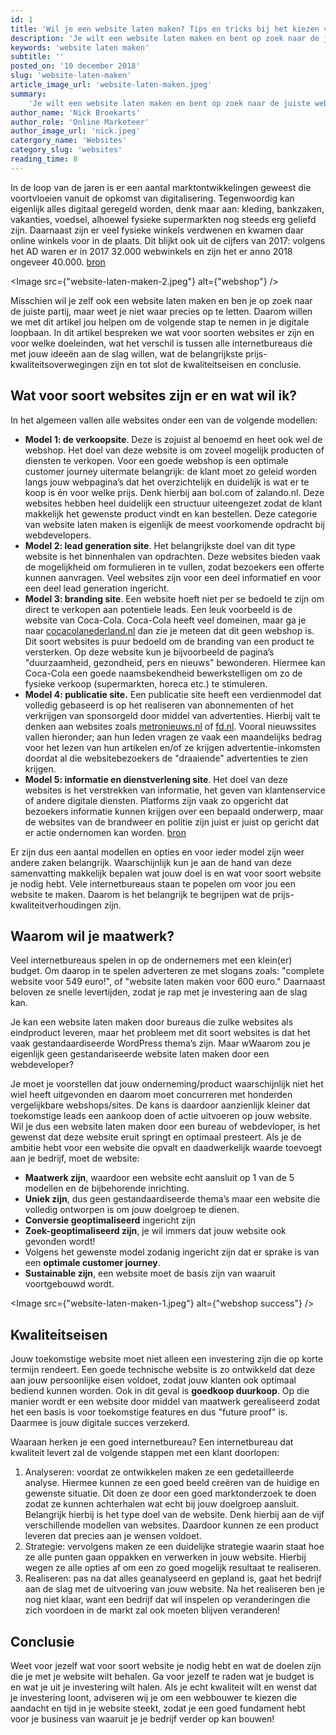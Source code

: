 ```yaml
---
id: 1
title: 'Wil je een website laten maken? Tips en tricks bij het kiezen van een webdeveloper!'
description: 'Je wilt een website laten maken en bent op zoek naar de juiste webdeveloper. Wat is nou echt waardevol voor jouw website? Lees het hier!'
keywords: 'website laten maken'
subtitle: ''
posted_on: '10 december 2018'
slug: 'website-laten-maken'
article_image_url: 'website-laten-maken.jpeg'
summary:
    'Je wilt een website laten maken en bent op zoek naar de juiste webdeveloper. Wat is nou echt waardevol voor jouw website? Lees het hier!'
author_name: 'Nick Broekarts'
author_role: 'Online Marketeer'
author_image_url: 'nick.jpeg'
catergory_name: 'Websites'
category_slug: 'websites'
reading_time: 8
---
```



In de loop van de jaren is er een aantal marktontwikkelingen geweest die voortvloeien vanuit de opkomst van digitalisering. Tegenwoordig kan eigenlijk alles digitaal geregeld worden, denk maar aan: kleding, bankzaken, vakanties, voedsel, alhoewel fysieke supermarkten nog steeds erg geliefd zijn. Daarnaast zijn er veel fysieke winkels verdwenen en kwamen daar online winkels voor in de plaats. Dit blijkt ook uit de cijfers van 2017: volgens het AD waren er in 2017 32.000 webwinkels en zijn het er anno 2018 ongeveer 40.000. [bron](https://www.ad.nl/economie/aantal-webshops-in-nederland-in-tien-jaar-tijd-verzesvoudigd~a755cbb5/)


<Image src={"website-laten-maken-2.jpeg"} alt={"webshop"} />

Misschien wil je zelf ook een website laten maken en ben je op zoek naar de juiste partij, maar weet je niet waar precies op te letten. Daarom willen we met dit artikel jou helpen om de volgende stap te nemen in je digitale loopbaan. In dit artikel bespreken we wat voor soorten websites er zijn en voor welke doeleinden, wat het verschil is tussen alle internetbureaus die met jouw ideeën aan de slag willen, wat de belangrijkste prijs-kwaliteitsoverwegingen zijn en tot slot de kwaliteitseisen en conclusie.

Wat voor soort websites zijn er en wat wil ik?
----------------------------------------------

In het algemeen vallen alle websites onder een van de volgende modellen:

* **Model 1: de verkoopsite**. Deze is zojuist al benoemd en heet ook wel de webshop. Het doel van deze website is om zoveel mogelijk producten of diensten te verkopen. Voor een goede webshop is een optimale customer journey uitermate belangrijk: de klant moet zo geleid worden langs jouw webpagina’s dat het overzichtelijk en duidelijk is wat er te koop is én voor welke prijs. Denk hierbij aan bol.com of zalando.nl. Deze websites hebben heel duidelijk een structuur uiteengezet zodat de klant makkelijk het gewenste product vindt en kan bestellen. Deze categorie van website laten maken is eigenlijk de meest voorkomende opdracht bij webdevelopers.
* **Model 2: lead generation site**. Het belangrijkste doel van dit type website is het binnenhalen van opdrachten. Deze websites bieden vaak de mogelijkheid om formulieren in te vullen, zodat bezoekers een offerte kunnen aanvragen. Veel websites zijn voor een deel informatief en voor een deel lead generation ingericht.
* **Model 3: branding site**. Een website hoeft niet per se bedoeld te zijn om direct te verkopen aan potentiele leads. Een leuk voorbeeld is de website van Coca-Cola. Coca-Cola heeft veel domeinen, maar ga je naar [cocacolanederland.nl](https://www.cocacolanederland.nl) dan zie je meteen dat dit geen webshop is. Dit soort websites is puur bedoeld om de branding van een product te versterken. Op deze website kun je bijvoorbeeld de pagina’s "duurzaamheid, gezondheid, pers en nieuws" bewonderen. Hiermee kan Coca-Cola een goede naamsbekendheid bewerkstelligen om zo de fysieke verkoop (supermarkten, horeca etc.) te stimuleren.
* **Model 4: publicatie site.** Een publicatie site heeft een verdienmodel dat volledig gebaseerd is op het realiseren van abonnementen of het verkrijgen van sponsorgeld door middel van advertenties. Hierbij valt te denken aan websites zoals [metronieuws.nl](https://metronieuws.nl) of [fd.nl](https://fd.nl). Vooral nieuwssites vallen hieronder; aan hun leden vragen ze vaak een maandelijks bedrag voor het lezen van hun artikelen en/of ze krijgen advertentie-inkomsten doordat al die websitebezoekers de "draaiende" advertenties te zien krijgen.
* **Model 5: informatie en dienstverlening site**. Het doel van deze websites is het verstrekken van informatie, het geven van klantenservice of andere digitale diensten. Platforms zijn vaak zo opgericht dat bezoekers informatie kunnen krijgen over een bepaald onderwerp, maar de websites van de brandweer en politie zijn juist er juist op gericht dat er actie ondernomen kan worden. [bron](http://windkracht62.nl/vijf-verschillende-soorten-sites/)

Er zijn dus een aantal modellen en opties en voor ieder model zijn weer andere zaken belangrijk. Waarschijnlijk kun je aan de hand van deze samenvatting makkelijk bepalen wat jouw doel is en wat voor soort website je nodig hebt. Vele internetbureaus staan te popelen om voor jou een website te maken. Daarom is het belangrijk te begrijpen wat de prijs-kwaliteitverhoudingen zijn.

## Waarom wil je maatwerk?

Veel internetbureaus spelen in op de ondernemers met een klein(er) budget. Om daarop in te spelen adverteren ze met slogans zoals: "complete website voor 549 euro!", of "website laten maken voor 600 euro." Daarnaast beloven ze snelle levertijden, zodat je rap met je investering aan de slag kan.

Je kan een website laten maken door bureaus die zulke websites als eindproduct leveren, maar het probleem met dit soort websites is dat het vaak gestandaardiseerde WordPress thema’s zijn. Maar wWaarom zou je eigenlijk geen gestandariseerde website laten maken door een webdeveloper?

Je moet je voorstellen dat jouw onderneming/product waarschijnlijk niet het wiel heeft uitgevonden en daarom moet concurreren met honderden vergelijkbare webshops/sites. De kans is daardoor aanzienlijk kleiner dat toekomstige leads een aankoop doen of actie uitvoeren op jouw website. Wil je dus een website laten maken door een bureau of webdevloper, is het gewenst dat deze website eruit springt en optimaal presteert. Als je de ambitie hebt voor een website die opvalt en daadwerkelijk waarde toevoegt aan je bedrijf, moet de website:

* **Maatwerk zijn**, waardoor een website echt aansluit op 1 van de 5 modellen en de bijbehorende inrichting.
* **Uniek zijn**, dus geen gestandaardiseerde thema’s maar een website die volledig ontworpen is om jouw doelgroep te dienen.
* **Conversie geoptimaliseerd** ingericht zijn
* **Zoek-geoptimaliseerd zijn**, je wil immers dat jouw website ook gevonden wordt!
* Volgens het gewenste model zodanig ingericht zijn dat er sprake is van een **optimale customer journey**.
* **Sustainable zijn**, een website moet de basis zijn van waaruit voortgebouwd wordt.

<Image src={"website-laten-maken-1.jpeg"} alt={"webshop success"} />

## Kwaliteitseisen

Jouw toekomstige website moet niet alleen een investering zijn die op korte termijn rendeert. Een goede technische website is zo ontwikkeld dat deze aan jouw persoonlijke eisen voldoet, zodat jouw klanten ook optimaal bediend kunnen worden. Ook in dit geval is **goedkoop duurkoop**. Op die manier wordt er een website door middel van maatwerk gerealiseerd zodat het een basis is voor toekomstige features en dus "future proof" is. Daarmee is jouw digitale succes verzekerd.

Waaraan herken je een goed internetbureau? Een internetbureau dat kwaliteit levert zal de volgende stappen met een klant doorlopen:

1. Analyseren: voordat ze ontwikkelen maken ze een gedetailleerde analyse. Hiermee kunnen ze een goed beeld creëren van de huidige en gewenste situatie. Dit doen ze door een goed marktonderzoek te doen zodat ze kunnen achterhalen wat echt bij jouw doelgroep aansluit. Belangrijk hierbij is het type doel van de website. Denk hierbij aan de vijf verschillende modellen van websites. Daardoor kunnen ze een product leveren dat precies aan je wensen voldoet.
2. Strategie: vervolgens maken ze een duidelijke strategie waarin staat hoe ze alle punten gaan oppakken en verwerken in jouw website. Hierbij wegen ze alle opties af om een zo goed mogelijk resultaat te realiseren.
3. Realiseren: pas na dat alles geanalyseerd en gepland is, gaat het bedrijf aan de slag met de uitvoering van jouw website. Na het realiseren ben je nog niet klaar, want een bedrijf dat wil inspelen op veranderingen die zich voordoen in de markt zal ook moeten blijven veranderen!

## Conclusie

Weet voor jezelf wat voor soort website je nodig hebt en wat de doelen zijn die je met je website wilt behalen. Ga voor jezelf te raden wat je budget is en wat je uit je investering wilt halen. Als je echt kwaliteit wilt en wenst dat je investering loont, adviseren wij je om een webbouwer te kiezen die aandacht en tijd in je website steekt, zodat je een goed fundament hebt voor je business van waaruit je je bedrijf verder op kan bouwen!
